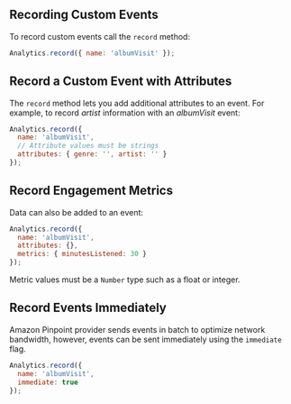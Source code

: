 ## Recording Custom Events

To record custom events call the `record` method:

```javascript
Analytics.record({ name: 'albumVisit' });
```

## Record a Custom Event with Attributes

The `record` method lets you add additional attributes to an event. For example, to record _artist_ information with an _albumVisit_ event:

```javascript
Analytics.record({
  name: 'albumVisit',
  // Attribute values must be strings
  attributes: { genre: '', artist: '' }
});
```

## Record Engagement Metrics

Data can also be added to an event:

```javascript
Analytics.record({
  name: 'albumVisit',
  attributes: {},
  metrics: { minutesListened: 30 }
});
```

Metric values must be a `Number` type such as a float or integer.

## Record Events Immediately

Amazon Pinpoint provider sends events in batch to optimize network bandwidth, however, events can be sent immediately using the `immediate` flag.

```javascript
Analytics.record({
  name: 'albumVisit',
  immediate: true
});
```
